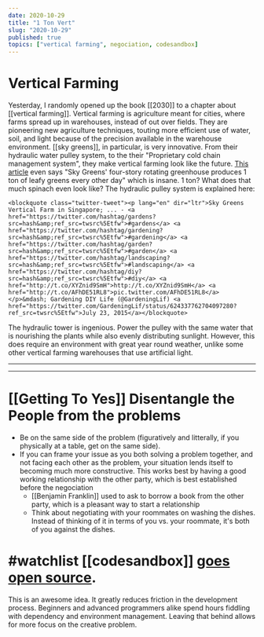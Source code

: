```yaml
---
date: 2020-10-29
title: "1 Ton Vert"
slug: "2020-10-29"
published: true
topics: ["vertical farming", negociation, codesandbox]
---
```

# Vertical Farming
Yesterday, I randomly opened up the book [[2030]] to a chapter about [[vertical farming]]. Vertical farming is agriculture meant for cities, where farms spread up in warehouses, instead of out over fields. They are pioneering new agriculture techniques, touting more efficient use of  water, soil, and light because of the precision available in the warehouse environment. 
[[sky greens]], in particular, is very innovative. From their hydraulic water pulley system, to the their "Proprietary cold chain management system", they make vertical farming look like the future. [This article](https://www.ecowatch.com/worlds-first-hydraulic-driven-vertical-farm-produces-1-ton-of-vegetabl-1882095600.html) even says "Sky Greens' four-story rotating greenhouse produces 1 ton of leafy greens every other day" which is insane. 1 ton? What does that much spinach even look like? 
The hydraulic pulley system is explained here:

    <blockquote class="twitter-tweet"><p lang="en" dir="ltr">Sky Greens Vertical Farm in Singapore; ... - <a href="https://twitter.com/hashtag/gardens?src=hash&amp;ref_src=twsrc%5Etfw">#gardens</a> <a href="https://twitter.com/hashtag/gardening?src=hash&amp;ref_src=twsrc%5Etfw">#gardening</a> <a href="https://twitter.com/hashtag/garden?src=hash&amp;ref_src=twsrc%5Etfw">#garden</a> <a href="https://twitter.com/hashtag/landscaping?src=hash&amp;ref_src=twsrc%5Etfw">#landscaping</a> <a href="https://twitter.com/hashtag/diy?src=hash&amp;ref_src=twsrc%5Etfw">#diy</a> <a href="http://t.co/XYZnid9SmH">http://t.co/XYZnid9SmH</a> <a href="http://t.co/AFhDE51RL8">pic.twitter.com/AFhDE51RL8</a></p>&mdash; Gardening DIY Life (@GardeningLif) <a href="https://twitter.com/GardeningLif/status/624337762704097280?ref_src=twsrc%5Etfw">July 23, 2015</a></blockquote> 

The hydraulic tower is ingenious. Power the pulley with the same water that is nourishing the plants while also evenly distributing sunlight. However, this does require an environment with great year round weather, unlike some other vertical farming warehouses that use artificial light.

---
---
# [[Getting To Yes]] Disentangle the People from the problems
- Be on the same side of the problem (figuratively and litterally, if you physically at a table, get on the same side). 
- If you can frame your issue as you both solving a problem together, and not facing each other as the problem, your situation lends itself to becoming much more constructive. This works best by having a good working relationship with the other party, which is best established before the negociation
    - [[Benjamin Franklin]] used to ask to borrow a book from the other party, which is a pleasant way to start a relationship 
    - Think about negotiating with your roommates on washing the dishes. Instead of thinking of it in terms of you vs. your roommate, it's both of you against the dishes. 


# #watchlist [[codesandbox]] [goes open source](https://github.com/codesandbox/codesandbox-client). 
This is an awesome idea. It greatly reduces friction in the development process. Beginners and advanced programmers alike spend hours fiddling with dependency and environment management. Leaving that behind allows for more focus on the creative problem. 
